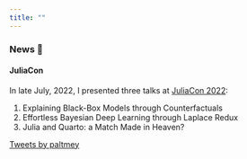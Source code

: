 ```yaml
---
title: ""
---
```


### News 📣

#### JuliaCon

In late July, 2022, I presented three talks at [JuliaCon 2022](https://juliacon.org/2022/):

1. Explaining Black-Box Models through Counterfactuals
2. Effortless Bayesian Deep Learning through Laplace Redux
3. Julia and Quarto: a Match Made in Heaven?

<a class="twitter-timeline" data-height="400" href="https://twitter.com/paltmey?ref_src=twsrc%5Etfw">Tweets by paltmey</a> <script async src="https://platform.twitter.com/widgets.js" charset="utf-8"></script>